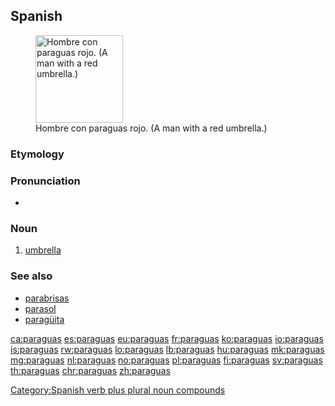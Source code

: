 {{also|paragüas}}
==Spanish==
{{wikipedia|lang=es}}
[[File:Happy man in a rainy day.jpg|thumb|140px|Hombre con paraguas rojo. (A man with a red umbrella.)]]

===Etymology===
{{compound|parar|agua|t1=to [[stop]]|t2=[[water]]|lang=en}}<!-- confirmed with real. dicc. esp. not "para" (for) + "agua" (water) -->

===Pronunciation===
* {{IPA|/paˈra.ɣwas/|lang=es}}

===Noun===
{{es-noun|m|paraguas}}

# [[umbrella]]

===See also===
* [[parabrisas]]
* [[parasol]]
* [[paragüita]]

[[Category:Spanish verb plus plural noun compounds]]

[[ca:paraguas]]
[[es:paraguas]]
[[eu:paraguas]]
[[fr:paraguas]]
[[ko:paraguas]]
[[io:paraguas]]
[[is:paraguas]]
[[rw:paraguas]]
[[lo:paraguas]]
[[lb:paraguas]]
[[hu:paraguas]]
[[mk:paraguas]]
[[mg:paraguas]]
[[nl:paraguas]]
[[no:paraguas]]
[[pl:paraguas]]
[[fi:paraguas]]
[[sv:paraguas]]
[[th:paraguas]]
[[chr:paraguas]]
[[zh:paraguas]]